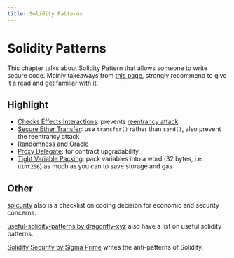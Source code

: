 ```yaml
---
title: Solidity Patterns
---
```


# Solidity Patterns

This chapter talks about Solidity Pattern that allows someone to write secure
code. Mainly takeaways from
[this page](https://fravoll.github.io/solidity-patterns/), strongly recommend to
give it a read and get familiar with it.

## Highlight

- [Checks Effects Interactions](https://fravoll.github.io/solidity-patterns/checks_effects_interactions.html):
  prevents
  [reentrancy attack](https://consensys.github.io/smart-contract-best-practices/attacks/reentrancy/)
- [Secure Ether Transfer](https://fravoll.github.io/solidity-patterns/secure_ether_transfer.html):
  use `transfer()` rather than `send()`, also prevent the reentrancy attack
- [Randomness](https://fravoll.github.io/solidity-patterns/randomness.html) and
  [Oracle](https://fravoll.github.io/solidity-patterns/oracle.html)
- [Proxy Delegate](https://fravoll.github.io/solidity-patterns/proxy_delegate.html):
  for contract upgradability
- [Tight Variable Packing](https://fravoll.github.io/solidity-patterns/tight_variable_packing.html):
  pack variables into a word (32 bytes, i.e. `uint256`) as much as you can to
  save storage and gas

## Other

[solcurity](https://github.com/transmissions11/solcurity) also is a checklist on
coding decision for economic and security concerns.

[useful-solidity-patterns by dragonfly-xyz](https://github.com/dragonfly-xyz/useful-solidity-patterns)
also have a list on useful solidity patterns.

[Solidity Security by Sigma Prime](https://blog.sigmaprime.io/solidity-security.html)
writes the anti-patterns of Solidity.
